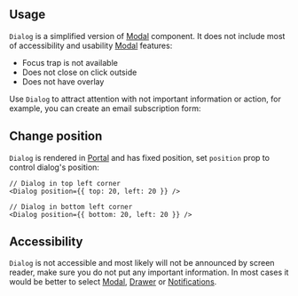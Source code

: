 

## Usage

`Dialog` is a simplified version of [Modal](/core/modal/) component.
It does not include most of accessibility and usability [Modal](/core/modal/) features:

- Focus trap is not available
- Does not close on click outside
- Does not have overlay

Use `Dialog` to attract attention with not important information or action,
for example, you can create an email subscription form:

<Demo data={DialogDemos.usage} />

## Change position

`Dialog` is rendered in [Portal](/core/portal/) and has fixed position, set `position` prop to control dialog's position:

```tsx
// Dialog in top left corner
<Dialog position={{ top: 20, left: 20 }} />

// Dialog in bottom left corner
<Dialog position={{ bottom: 20, left: 20 }} />
```

## Accessibility

`Dialog` is not accessible and most likely will not be announced by screen reader,
make sure you do not put any important information. In most cases it would be better
to select [Modal](/core/modal/), [Drawer](/core/drawer/) or [Notifications](/x/notifications/).
